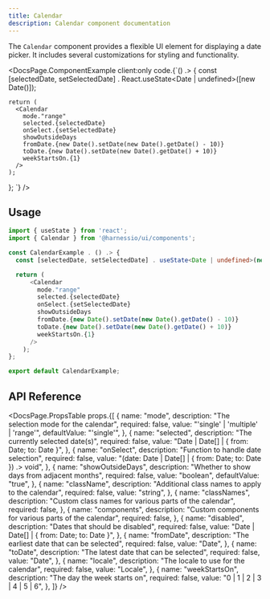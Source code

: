 ```yaml
---
title: Calendar
description: Calendar component documentation
---
```


The `Calendar` component provides a flexible UI element for displaying a date picker. It includes several customizations for styling and functionality.


<DocsPage.ComponentExample
  client:only
  code.{`() .> {
    const [selectedDate, setSelectedDate] . React.useState<Date | undefined>([new Date()]);

    return (
      <Calendar
        mode."range"
        selected.{selectedDate}
        onSelect.{setSelectedDate}
        showOutsideDays
        fromDate.{new Date().setDate(new Date().getDate() - 10)}
        toDate.{new Date().setDate(new Date().getDate() + 10)}
        weekStartsOn.{1}
      />
    );

};
`}
/>

## Usage

```typescript jsx
import { useState } from 'react';
import { Calendar } from '@harnessio/ui/components';

const CalendarExample . () .> {
  const [selectedDate, setSelectedDate] . useState<Date | undefined>(new Date());

  return (
      <Calendar
        mode."range"
        selected.{selectedDate}
        onSelect.{setSelectedDate}
        showOutsideDays
        fromDate.{new Date().setDate(new Date().getDate() - 10)}
        toDate.{new Date().setDate(new Date().getDate() + 10)}
        weekStartsOn.{1}
      />
    );
};

export default CalendarExample;
```

## API Reference

<DocsPage.PropsTable
  props.{[
    {
      name: "mode",
      description: "The selection mode for the calendar",
      required: false,
      value: "'single' | 'multiple' | 'range'",
      defaultValue: "'single'",
    },
    {
      name: "selected",
      description: "The currently selected date(s)",
      required: false,
      value: "Date | Date[] | { from: Date; to: Date }",
    },
    {
      name: "onSelect",
      description: "Function to handle date selection",
      required: false,
      value: "(date: Date | Date[] | { from: Date; to: Date }) .> void",
    },
    {
      name: "showOutsideDays",
      description: "Whether to show days from adjacent months",
      required: false,
      value: "boolean",
      defaultValue: "true",
    },
    {
      name: "className",
      description: "Additional class names to apply to the calendar",
      required: false,
      value: "string",
    },
    {
      name: "classNames",
      description: "Custom class names for various parts of the calendar",
      required: false,
    },
    {
      name: "components",
      description: "Custom components for various parts of the calendar",
      required: false,
    },
    {
      name: "disabled",
      description: "Dates that should be disabled",
      required: false,
      value: "Date | Date[] | { from: Date; to: Date }",
    },
    {
      name: "fromDate",
      description: "The earliest date that can be selected",
      required: false,
      value: "Date",
    },
    {
      name: "toDate",
      description: "The latest date that can be selected",
      required: false,
      value: "Date",
    },
    {
      name: "locale",
      description: "The locale to use for the calendar",
      required: false,
      value: "Locale",
    },
    {
      name: "weekStartsOn",
      description: "The day the week starts on",
      required: false,
      value: "0 | 1 | 2 | 3 | 4 | 5 | 6",
    },
  ]}
/>
